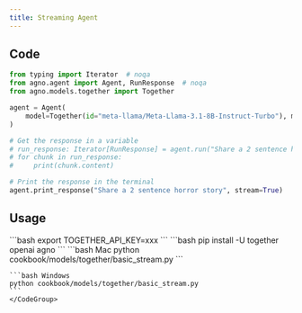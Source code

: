 ```yaml
---
title: Streaming Agent
---
```


## Code

```python cookbook/models/together/basic_stream.py
from typing import Iterator  # noqa
from agno.agent import Agent, RunResponse  # noqa
from agno.models.together import Together

agent = Agent(
    model=Together(id="meta-llama/Meta-Llama-3.1-8B-Instruct-Turbo"), markdown=True
)

# Get the response in a variable
# run_response: Iterator[RunResponse] = agent.run("Share a 2 sentence horror story", stream=True)
# for chunk in run_response:
#     print(chunk.content)

# Print the response in the terminal
agent.print_response("Share a 2 sentence horror story", stream=True)
```

## Usage

<Steps>
  <Snippet file="create-venv-step.mdx" />

  <Step title="Set your API key">
    ```bash
    export TOGETHER_API_KEY=xxx
    ```
  </Step>

  <Step title="Install libraries">
    ```bash
    pip install -U together openai agno
    ```
  </Step>

  <Step title="Run Agent">
    <CodeGroup>
    ```bash Mac
    python cookbook/models/together/basic_stream.py
    ```

    ```bash Windows
    python cookbook/models/together/basic_stream.py
    ```
    </CodeGroup>
  </Step>
</Steps>